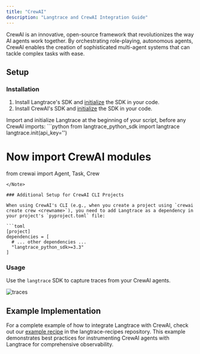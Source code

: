 ```yaml
---
title: "CrewAI"
description: "Langtrace and CrewAI Integration Guide"
---
```


CrewAI is an innovative, open-source framework that revolutionizes the way AI agents work together. By orchestrating role-playing, autonomous agents, CrewAI enables the creation of sophisticated multi-agent systems that can tackle complex tasks with ease.

## Setup

### Installation

1. Install Langtrace's SDK and [initialize](/quickstart) the SDK in your code.
2. Install CrewAI's SDK and [initialize](https://docs.crewai.com/how-to/Installing-CrewAI/) the SDK in your code.

<Note>
  Import and initialize Langtrace at the beginning of your script, before any
  CrewAI imports:
  ```python
from langtrace_python_sdk import langtrace
langtrace.init(api_key='<LANGTRACE_API_KEY>')

# Now import CrewAI modules

from crewai import Agent, Task, Crew

````
</Note>

### Additional Setup for CrewAI CLI Projects

When using CrewAI's CLI (e.g., when you create a project using `crewai create crew <crewname>`), you need to add Langtrace as a dependency in your project's `pyproject.toml` file:

```toml
[project]
dependencies = [
  # ... other dependencies ...
  "langtrace_python_sdk>=3.3"
]
````

### Usage

Use the `langtrace` SDK to capture traces from your CrewAI agents.

![traces](/images/crew_image.png)

## Example Implementation

For a complete example of how to integrate Langtrace with CrewAI, check out our [example recipe](https://github.com/Scale3-Labs/langtrace-recipes/tree/main/integrations/llm-framework/crewai) in the langtrace-recipes repository. This example demonstrates best practices for instrumenting CrewAI agents with Langtrace for comprehensive observability.
